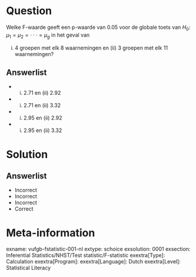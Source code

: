 Question
========

Welke F-waarde geeft een p-waarde van 0.05 voor de globale toets van $H_{0}$: $\mu_{1} = \mu_{2} = ··· = \mu_{g}$ in het geval van 

(i) 4 groepen met elk 8 waarnemingen en (ii) 3 groepen met elk 11
waarnemingen?
  
Answerlist
----------
* (i) 2.71 en (ii) 2.92
* (i) 2.71 en (ii) 3.32
* (i) 2.95 en (ii) 2.92
* (i) 2.95 en (ii) 3.32

Solution
========

Answerlist
----------
* Incorrect
* Incorrect
* Incorrect
* Correct

Meta-information
================
exname: vufgb-fstatistic-001-nl
extype: schoice
exsolution: 0001
exsection: Inferential Statistics/NHST/Test statistic/F-statistic
exextra[Type]: Calculation
exextra[Program]: 
exextra[Language]: Dutch
exextra[Level]: Statistical Literacy
